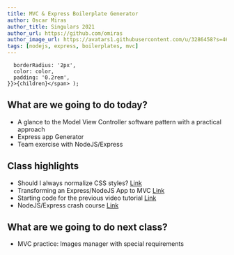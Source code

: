 ```yaml
---
title: MVC & Express Boilerplate Generator
author: Oscar Miras
author_title: Singulars 2021
author_url: https://github.com/omiras
author_image_url: https://avatars1.githubusercontent.com/u/3286458?s=460&v=4
tags: [nodejs, express, boilerplates, mvc]
---
```


      borderRadius: '2px',
      color: color,
      padding: '0.2rem',
    }}>{children}</span> );

## __<Highlight color="#ff8000">What are we going to do today?</Highlight>__


* A glance to the Model View Controller software pattern with a practical approach
* Express app Generator
* Team exercise with NodeJS/Express

## __<Highlight color="#ff8000">Class highlights</Highlight>__ 

* Should I always normalize CSS styles? [Link](https://jeffry.in/normalize-css-or-not/)
* Transforming an Express/NodeJS App to MVC [Link](https://www.youtube.com/watch?v=zW_tZR0Ir3Q&t=594s)
* Starting code for the previous video tutorial [Link](https://github.com/iamshaunjp/node-crash-course/tree/lesson-11)
* NodeJS/Express crash course [Link](https://www.youtube.com/watch?v=zb3Qk8SG5Ms&list=PL4cUxeGkcC9jsz4LDYc6kv3ymONOKxwBU)

## __<Highlight color="#ff8000">What are we going to do next class?</Highlight>__

* MVC practice: Images manager with special requirements
